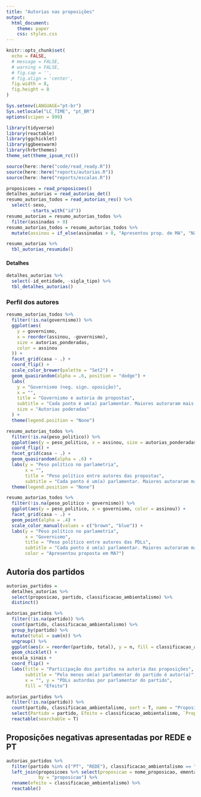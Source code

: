 ```yaml
---
title: "Autorias nas proposições"
output:
  html_document:
    theme: paper
    css: styles.css
---
```


```r
knitr::opts_chunk$set(
  echo = FALSE,
  # message = FALSE,
  # warning = FALSE,
  # fig.cap = '',
  # fig.align = 'center',
  fig.width = 8,
  fig.height = 8
)

Sys.setenv(LANGUAGE="pt-br")
Sys.setlocale("LC_TIME", "pt_BR")
options(scipen = 999)
```

```r
library(tidyverse)
library(reactable)
library(ggchicklet)
library(ggbeeswarm)
library(hrbrthemes)
theme_set(theme_ipsum_rc())

source(here::here("code/read_ready.R"))
source(here::here("reports/autorias.R"))
source(here::here("reports/escalas.R"))
```

```r
proposicoes = read_proposicoes()
detalhes_autorias = read_autorias_det()
resumo_autorias_todos = read_autorias_res() %>%
  select(-sexo,
         -starts_with("id"))
resumo_autorias = resumo_autorias_todos %>%
  filter(assinadas > 0)
resumo_autorias_todos = resumo_autorias_todos %>% 
  mutate(assinou = if_else(assinadas > 0, "Apresentou prop. de MA", "Não apresentou")) 
```


```r
resumo_autorias %>%
  tbl_autorias_resumida()
```

#### Detalhes

```r
detalhes_autorias %>% 
  select(-id_entidade, -sigla_tipo) %>% 
  tbl_detalhes_autorias()
```

### Perfil dos autores


```r
resumo_autorias_todos %>%
  filter(!is.na(governismo)) %>%
  ggplot(aes(
    y = governismo,
    x = reorder(assinou, -governismo),
    size = autorias_ponderadas,
    color = assinou
  )) +
  facet_grid(casa ~ .) +
  coord_flip() +
  scale_color_brewer(palette = "Set2") + 
  geom_quasirandom(alpha = .6, position = "dodge") +
  labs(
    y = "Governismo (neg. sign. oposição)",
    x = "",
    title = "Governismo e autoria de propostas",
    subtitle = "Cada ponto é um(a) parlamentar. Maiores autoraram mais.",
    size = "Autorias poderadas"
  ) +
  theme(legend.position = "None")
```

```r
resumo_autorias_todos %>% 
  filter(!is.na(peso_politico)) %>% 
  ggplot(aes(y = peso_politico, x = assinou, size = autorias_ponderadas, color = assinou)) + 
  coord_flip() + 
  facet_grid(casa ~ .) +
  geom_quasirandom(alpha = .6) + 
  labs(y = "Peso político no parlametria", 
       x = "", 
       title = "Peso político entre autores das propostas", 
       subtitle = "Cada ponto é um(a) parlamentar. Maiores autoraram mais.") + 
  theme(legend.position = "None")
```
```r
resumo_autorias_todos %>% 
  filter(!is.na(peso_politico + governismo)) %>% 
  ggplot(aes(y = peso_politico, x = governismo, color = assinou)) + 
  facet_grid(casa ~ .) + 
  geom_point(alpha = .4) + 
  scale_color_manual(values = c("brown", "blue")) + 
  labs(y = "Peso político no parlametria", 
       x = "Governismo", 
       title = "Peso político entre autores das PDLs", 
       subtitle = "Cada ponto é um(a) parlamentar. Maiores autoraram mais.",
       color = "Apresentou proposta em MA?") 
```


## Autoria dos partidos

```r
autorias_partidos = 
  detalhes_autorias %>% 
  select(proposicao, partido, classificacao_ambientalismo) %>% 
  distinct()
```


```r
autorias_partidos %>%
  filter(!is.na(partido)) %>% 
  count(partido, classificacao_ambientalismo) %>%
  group_by(partido) %>% 
  mutate(total = sum(n)) %>% 
  ungroup() %>% 
  ggplot(aes(x = reorder(partido, total), y = n, fill = classificacao_ambientalismo)) +
  geom_chicklet() +
  escala_sinais + 
  coord_flip() +
  labs(title = "Participação dos partidos na autoria das proposições",
       subtitle = "Pelo menos um(a) parlamentar do partido é autor(a)",
       x = "", y = "PDLs autordas por parlamentar do partido", 
       fill = "Efeito")
```



```r
autorias_partidos %>%
  filter(!is.na(partido)) %>% 
  count(partido, classificacao_ambientalismo, sort = T, name = "Proposições") %>%
  select(Partido = partido, Efeito = classificacao_ambientalismo, `Proposições`) %>% 
  reactable(searchable = T)
```

## Proposições negativas apresentadas por REDE e PT

```r
autorias_partidos %>% 
  filter(partido %in% c("PT", "REDE"), classificacao_ambientalismo == "Negativo") %>% 
  left_join(proposicoes %>% select(proposicao = nome_proposicao, ementa), 
            by = "proposicao") %>% 
  rename(efeito = classificacao_ambientalismo) %>% 
  reactable()
```

